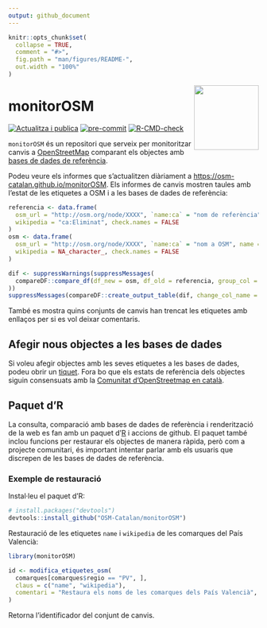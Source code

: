 ```yaml
---
output: github_document
---
```


<!-- README.md is generated from README.Rmd. Please edit that file -->

```r
knitr::opts_chunk$set(
  collapse = TRUE,
  comment = "#>",
  fig.path = "man/figures/README-",
  out.width = "100%"
)
```

<img src='man/figures/255px-Osmcatala.svg.png' align="right" height=130/>

# monitorOSM

<!-- badges: start -->

[![Actualitza i publica](https://github.com/OSM-Catalan/monitorOSM/actions/workflows/quarto-publish.yml/badge.svg)](https://github.com/OSM-Catalan/monitorOSM/actions/workflows/quarto-publish.yml)
[![pre-commit](https://github.com/OSM-Catalan/monitorOSM/actions/workflows/pre-commit.yaml/badge.svg)](https://github.com/OSM-Catalan/monitorOSM/actions/workflows/pre-commit.yaml)
[![R-CMD-check](https://github.com/OSM-Catalan/monitorOSM/actions/workflows/R-CMD-check.yaml/badge.svg)](https://github.com/OSM-Catalan/monitorOSM/actions/workflows/R-CMD-check.yaml) 
<!-- [![test-coverage](https://github.com/OSM-Catalan/monitorOSM/actions/workflows/test-coverage.yaml/badge.svg)](https://github.com/OSM-Catalan/monitorOSM/actions/workflows/test-coverage.yaml) -->

<!-- badges: end -->

`monitorOSM` és un repositori que serveix per monitoritzar canvis a [OpenStreetMap](http://www.openstreemap.com)
comparant els objectes amb [bases de dades de referència](https://github.com/OSM-Catalan/monitorOSM/tree/main/data-raw).

Podeu veure els informes que s'actualitzen diàriament a <https://osm-catalan.github.io/monitorOSM>. Els informes de
canvis mostren taules amb l'estat de les etiquetes a OSM i a les bases de dades de referència:

```r
referencia <- data.frame(
  osm_url = "http://osm.org/node/XXXX", `name:ca` = "nom de referència", name = "Sense canvis",
  wikipedia = "ca:Eliminat", check.names = FALSE
)
osm <- data.frame(
  osm_url = "http://osm.org/node/XXXX", `name:ca` = "nom a OSM", name = "Sense canvis",
  wikipedia = NA_character_, check.names = FALSE
)

dif <- suppressWarnings(suppressMessages(
  compareDF::compare_df(df_new = osm, df_old = referencia, group_col = "osm_url", stop_on_error = FALSE)
))
suppressMessages(compareDF::create_output_table(dif, change_col_name = "canvi"))
```

També es mostra quins conjunts de canvis han trencat les etiquetes amb enllaços per si es vol deixar comentaris.


## Afegir nous objectes a les bases de dades

Si voleu afegir objectes amb les seves etiquetes a les bases de dades, podeu obrir un
[tiquet](https://github.com/OSM-Catalan/monitorOSM/issues). Fora bo que els estats de referència dels objectes siguin
consensuats amb la 
[Comunitat d'OpenStreetmap en català](https://wiki.openstreetmap.org/wiki/WikiProject_Catalan#Canals_de_comunicaci%C3%B3_i_mitjans_de_difusi%C3%B3).


## Paquet d'R

La consulta, comparació amb bases de dades de referència i renderització de la web es fan amb un paquet
d'[R](https://cran.r-project.org/) i accions de github. El paquet també inclou funcions per restaurar els objectes de
manera ràpida, però com a projecte comunitari, és important intentar parlar amb els usuaris que discrepen de les bases
de dades de referència.

### Exemple de restauració

Instal·leu el paquet d'R:

``` r
# install.packages("devtools")
devtools::install_github("OSM-Catalan/monitorOSM")
```

Restauració de les etiquetes `name` i `wikipedia` de les comarques del País Valencià:

``` r
library(monitorOSM)

id <- modifica_etiquetes_osm(
  comarques[comarques$regio == "PV", ],
  claus = c("name", "wikipedia"),
  comentari = "Restaura els noms de les comarques dels País Valencià", hashtags = "monitorOSM"
)
```
Retorna l'identificador del conjunt de canvis.


